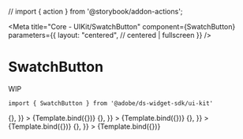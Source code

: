 // import { action } from '@storybook/addon-actions';

<Meta
    title="Core - UIKit/SwatchButton"
    component={SwatchButton}
    parameters={{
        layout: "centered", // centered | fullscreen
    }}
/>


# SwatchButton

WIP

```
import { SwatchButton } from '@adobe/ds-widget-sdk/ui-kit'
```

<Canvas>
    <Story
        name="Text - Unchecked"
        args={{
            value: "32",
            type: "text",
            checked: false,
            onClick: () => {},
        }}
    >
        {Template.bind({})}
    </Story>
    <Story
        name="Text - Checked"
        args={{
            value: "32",
            type: "text",
            checked: true,
            onClick: () => {},
        }}
    >
        {Template.bind({})}
    </Story>
    <Story
        name="Color - Unchecked"
        args={{
            value: "blue",
            type: "color",
            checked: false,
            onClick: () => {},
        }}
    >
        {Template.bind({})}
    </Story>
    <Story
        name="Color - Checked"
        args={{
            value: "blue",
            type: "color",
            checked: true,
            onClick: () => {},
        }}
    >
        {Template.bind({})}
    </Story>
</Canvas>
